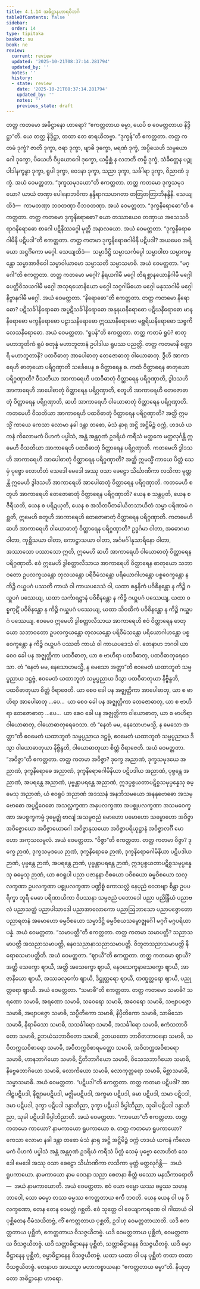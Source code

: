 ```yaml
---
title: 4.1.14 အဓိဋ္ဌာနဟာရဝိဘင်္ဂ
tableOfContents: false
sidebar:
  order: 14
type: tipitaka
basket: su
book: ne
review:
  current: review
  updated: '2025-10-21T08:37:14.281794'
  updated_by: ''
  notes: ''
  history:
  - state: review
    date: '2025-10-21T08:37:14.281794'
    updated_by: ''
    notes: ''
    previous_state: draft
---
```



<DynamicBreadcrumb />


<ReviewStatus review={frontmatter.review} showDetails={true} />

<HypothesisAnnotation frontmatter={frontmatter} />

<Division number="46" book="ne" e="ch" v="27" p="61">

<Paragraph number="396" book="ne">
တတ္ထ ကတမော အဓိဋ္ဌာနော ဟာရော? “ဧကတ္တတာယ ဓမ္မာ, ယေပိ စ ဝေမတ္တတာယ နိဒ္ဒိဋ္ဌာ”တိ.
</Paragraph>

<Paragraph number="397" book="ne">
ယေ တတ္ထ နိဒ္ဒိဋ္ဌာ, တထာ တေ ဓာရယိတဗ္ဗာ.
</Paragraph>

<Paragraph number="398" book="ne">
“ဒုက္ခန်”တိ ဧကတ္တတာ. တတ္ထ ကတမံ ဒုက္ခံ? ဇာတိ ဒုက္ခာ, ဇရာ ဒုက္ခာ, ဗျာဓိ ဒုက္ခော, မရဏံ ဒုက္ခံ, အပ္ပိယေဟိ သမ္ပယောဂေါ ဒုက္ခော, ပိယေဟိ ဝိပ္ပယောဂေါ ဒုက္ခော, ယမ္ပိစ္ဆံ န လဘတိ တမ္ပိ ဒုက္ခံ, သံခိတ္တေန ပဉ္စုပါဒါနက္ခန္ဓာ ဒုက္ခာ, ရူပါ ဒုက္ခာ, ဝေဒနာ ဒုက္ခာ, သညာ ဒုက္ခာ, သင်္ခါရာ ဒုက္ခာ, ဝိညာဏံ ဒုက္ခံ. အယံ ဝေမတ္တတာ.
</Paragraph>

<Paragraph number="399" book="ne">
“ဒုက္ခသမုဒယော”တိ ဧကတ္တတာ. တတ္ထ ကတမော ဒုက္ခသမုဒယော? ယာယံ တဏှာ ပေါနောဘဝိကာ နန္ဒီရာဂသဟဂတာ တတြတတြာဘိနန္ဒိနီ. သေယျထိဒံ—  ကာမတဏှာ ဘဝတဏှာ ဝိဘဝတဏှာ. အယံ ဝေမတ္တတာ.
</Paragraph>

<Paragraph number="400" book="ne">
“ဒုက္ခနိရောဓော”တိ ဧကတ္တတာ. တတ္ထ ကတမော ဒုက္ခနိရောဓော? ယော တဿာယေဝ တဏှာယ အသေသဝိရာဂနိရောဓော စာဂေါ ပဋိနိဿဂ္ဂေါ မုတ္တိ အနာလယော. အယံ ဝေမတ္တတာ.
</Paragraph>

<Paragraph number="401" book="ne">
“ဒုက္ခနိရောဓဂါမိနီ ပဋိပဒါ”တိ ဧကတ္တတာ. တတ္ထ ကတမာ ဒုက္ခနိရောဓဂါမိနီ ပဋိပဒါ? အယမေဝ အရိယော အဋ္ဌင်္ဂိကော မဂ္ဂေါ. သေယျထိဒံ—  သမ္မာဒိဋ္ဌိ သမ္မာသင်္ကပ္ပေါ သမ္မာဝါစာ သမ္မာကမ္မန္တော သမ္မာအာဇီဝေါ သမ္မာဝါယာမော သမ္မာသတိ သမ္မာသမာဓိ. အယံ ဝေမတ္တတာ.
</Paragraph>

<Paragraph number="402" book="ne">
“မဂ္ဂေါ”တိ ဧကတ္တတာ. တတ္ထ ကတမော မဂ္ဂေါ? နိရယဂါမီ မဂ္ဂေါ တိရစ္ဆာနယောနိဂါမီ မဂ္ဂေါ ပေတ္တိဝိသယဂါမီ မဂ္ဂေါ အသုရယောနိယော မဂ္ဂေါ သဂ္ဂဂါမိယော မဂ္ဂေါ မနုဿဂါမီ မဂ္ဂေါ နိဗ္ဗာနဂါမီ မဂ္ဂေါ. အယံ ဝေမတ္တတာ.
</Paragraph>

<Paragraph number="403" book="ne">
“နိရောဓော”တိ ဧကတ္တတာ. တတ္ထ ကတမော နိရောဓော? ပဋိသင်္ခါနိရောဓော အပ္ပဋိသင်္ခါနိရောဓော အနုနယနိရောဓော ပဋိဃနိရောဓော မာနနိရောဓော မက္ခနိရောဓော ပဠာသနိရောဓော ဣဿာနိရောဓော မစ္ဆရိယနိရောဓော သဗ္ဗကိလေသနိရောဓော. အယံ ဝေမတ္တတာ.
</Paragraph>

<Paragraph number="404" book="ne">
“ရူပန်”တိ ဧကတ္တတာ. တတ္ထ ကတမံ ရူပံ? စာတုမဟာဘူတိကံ ရူပံ စတုန္နံ မဟာဘူတာနံ ဥပါဒါယ ရူပဿ ပညတ္တိ. တတ္ထ ကတမာနိ စတ္တာရိ မဟာဘူတာနိ? ပထဝီဓာတု အာပေါဓာတု တေဇောဓာတု ဝါယောဓာတု.
</Paragraph>

</Division>
<Division number="47" book="ne" e="ch" v="27" p="62">

<Paragraph number="405" book="ne">
ဒွီဟိ အာကာရေဟိ ဓာတုယော ပရိဂ္ဂဏှာတိ သင်္ခေပေန စ ဝိတ္ထာရေန စ. ကထံ ဝိတ္ထာရေန ဓာတုယော ပရိဂ္ဂဏှာတိ? ဝီသတိယာ အာကာရေဟိ ပထဝီဓာတုံ ဝိတ္ထာရေန ပရိဂ္ဂဏှာတိ, ဒွါဒသဟိ အာကာရေဟိ အာပေါဓာတုံ ဝိတ္ထာရေန ပရိဂ္ဂဏှာတိ, စတူဟိ အာကာရေဟိ တေဇောဓာတုံ ဝိတ္ထာရေန ပရိဂ္ဂဏှာတိ, ဆဟိ အာကာရေဟိ ဝါယောဓာတုံ ဝိတ္ထာရေန ပရိဂ္ဂဏှာတိ.
</Paragraph>

<Paragraph number="406" book="ne">
ကတမေဟိ ဝီသတိယာ အာကာရေဟိ ပထဝီဓာတုံ ဝိတ္ထာရေန ပရိဂ္ဂဏှာတိ? အတ္ထိ ဣမသ္မိံ ကာယေ ကေသာ လောမာ နခါ ဒန္တာ တစော, မံသံ နှာရု အဋ္ဌိ အဋ္ဌိမိဉ္ဇံ ဝက္ကံ, ဟဒယံ ယကနံ ကိလောမကံ ပိဟကံ ပပ္ဖါသံ, အန္တံ အန္တဂုဏံ ဥဒရိယံ ကရီသံ မတ္ထကေ မတ္ထလုင်္ဂန္တိ ဣမေဟိ ဝီသတိယာ အာကာရေဟိ ပထဝီဓာတုံ ဝိတ္ထာရေန ပရိဂ္ဂဏှာတိ.
</Paragraph>

<Paragraph number="407" book="ne">
ကတမေဟိ ဒွါဒသဟိ အာကာရေဟိ အာပေါဓာတုံ ဝိတ္ထာရေန ပရိဂ္ဂဏှာတိ? အတ္ထိ ဣမသ္မိံ ကာယေ ပိတ္တံ သေမှံ ပုဗ္ဗော လောဟိတံ သေဒေါ မေဒေါ အဿု ဝသာ ခေဠော သိင်္ဃာဏိကာ လသိကာ မုတ္တန္တိ ဣမေဟိ ဒွါဒသဟိ အာကာရေဟိ အာပေါဓာတုံ ဝိတ္ထာရေန ပရိဂ္ဂဏှာတိ.
</Paragraph>

<Paragraph number="408" book="ne">
ကတမေဟိ စတူဟိ အာကာရေဟိ တေဇောဓာတုံ ဝိတ္ထာရေန ပရိဂ္ဂဏှာတိ? ယေန စ သန္တပ္ပတိ, ယေန စ ဇီရီယတိ, ယေန စ ပရိဍယှတိ, ယေန စ အသိတပီတခါယိတသာယိတံ သမ္မာ ပရိဏာမံ ဂစ္ဆတိ, ဣမေဟိ စတူဟိ အာကာရေဟိ တေဇောဓာတုံ ဝိတ္ထာရေန ပရိဂ္ဂဏှာတိ.
</Paragraph>

<Paragraph number="409" book="ne">
ကတမေဟိ ဆဟိ အာကာရေဟိ ဝါယောဓာတုံ ဝိတ္ထာရေန ပရိဂ္ဂဏှာတိ? ဥဒ္ဓင်္ဂမာ ဝါတာ, အဓောဂမာ ဝါတာ, ကုစ္ဆိသယာ ဝါတာ, ကောဋ္ဌာသယာ ဝါတာ, အင်္ဂမင်္ဂါနုသာရိနော ဝါတာ, အဿာသော ပဿာသော ဣတိ, ဣမေဟိ ဆဟိ အာကာရေဟိ ဝါယောဓာတုံ ဝိတ္ထာရေန ပရိဂ္ဂဏှာတိ.
</Paragraph>

<Paragraph number="410" book="ne">
ဧဝံ ဣမေဟိ ဒွါစတ္တာလီသာယ အာကာရေဟိ ဝိတ္ထာရေန ဓာတုယော သဘာဝတော ဥပလက္ခယန္တော တုလယန္တော ပရိဝီမံသန္တော ပရိယောဂါဟန္တော ပစ္စဝေက္ခန္တော န ကိဉ္စိ ဂယှူပဂံ ပဿတိ ကာယံ ဝါ ကာယပဒေသံ ဝါ, ယထာ စန္ဒနိကံ ပဝိစိနန္တော န ကိဉ္စိ ဂယှူပဂံ ပဿေယျ, ယထာ သင်္ကာရဋ္ဌာနံ ပဝိစိနန္တော န ကိဉ္စိ ဂယှူပဂံ ပဿေယျ, ယထာ ဝစ္စကုဋိံ ပဝိစိနန္တော န ကိဉ္စိ ဂယှူပဂံ ပဿေယျ, ယထာ သိဝထိကံ ပဝိစိနန္တော န ကိဉ္စိ ဂယှူပဂံ ပဿေယျ. ဧဝမေဝ ဣမေဟိ ဒွါစတ္တာလီသာယ အာကာရေဟိ ဧဝံ ဝိတ္ထာရေန ဓာတုယော သဘာဝတော ဥပလက္ခယန္တော တုလယန္တော ပရိဝီမံသန္တော ပရိယောဂါဟန္တော ပစ္စဝေက္ခန္တော န ကိဉ္စိ ဂယှူပဂံ ပဿတိ ကာယံ ဝါ ကာယပဒေသံ ဝါ. တေနာဟ ဘဂဝါ ယာ စေဝ ခေါ ပန အဇ္ဈတ္တိကာ ပထဝီဓာတု, ယာ စ ဗာဟိရာ ပထဝီဓာတု, ပထဝီဓာတုရေဝေသာ. တံ “နေတံ မမ, နေသောဟမသ္မိ, န မေသော အတ္တာ”တိ ဧဝမေတံ ယထာဘူတံ သမ္မပ္ပညာယ ဒဋ္ဌဗ္ဗံ, ဧဝမေတံ ယထာဘူတံ သမ္မပ္ပညာယ ဒိသွာ ပထဝီဓာတုယာ နိဗ္ဗိန္ဒတိ, ပထဝီဓာတုယာ စိတ္တံ ဝိရာဇေတိ. ယာ စေဝ ခေါ ပန အဇ္ဈတ္တိကာ အာပေါဓာတု, ယာ စ ဗာဟိရာ အာပေါဓာတု …ပေ…  ယာ စေဝ ခေါ ပန အဇ္ဈတ္တိကာ တေဇောဓာတု, ယာ စ ဗာဟိရာ တေဇောဓာတု …ပေ…  ယာ စေဝ ခေါ ပန အဇ္ဈတ္တိကာ ဝါယောဓာတု, ယာ စ ဗာဟိရာ ဝါယောဓာတု, ဝါယောဓာတုရေဝေသာ. တံ “နေတံ မမ, နေသောဟမသ္မိ, န မေသော အတ္တာ”တိ ဧဝမေတံ ယထာဘူတံ သမ္မပ္ပညာယ ဒဋ္ဌဗ္ဗံ, ဧဝမေတံ ယထာဘူတံ သမ္မပ္ပညာယ ဒိသွာ ဝါယောဓာတုယာ နိဗ္ဗိန္ဒတိ, ဝါယောဓာတုယာ စိတ္တံ ဝိရာဇေတိ. အယံ ဝေမတ္တတာ.
</Paragraph>

</Division>
<Division number="48" book="ne" e="ch" v="27" p="64">

<Paragraph number="411" book="ne">
“အဝိဇ္ဇာ”တိ ဧကတ္တတာ. တတ္ထ ကတမာ အဝိဇ္ဇာ? ဒုက္ခေ အညာဏံ, ဒုက္ခသမုဒယေ အညာဏံ, ဒုက္ခနိရောဓေ အညာဏံ, ဒုက္ခနိရောဓဂါမိနိယာ ပဋိပဒါယ အညာဏံ, ပုဗ္ဗန္တေ အညာဏံ, အပရန္တေ အညာဏံ, ပုဗ္ဗန္တာပရန္တေ အညာဏံ, ဣဒပ္ပစ္စယတာပဋိစ္စသမုပ္ပန္နေသု ဓမ္မေသု အညာဏံ, ယံ ဧဝရူပံ အညာဏံ အဒဿနံ အနဘိသမယော အနနုဗောဓော အသမ္ဗောဓော အပ္ပဋိဝေဓော အသလ္လက္ခဏာ အနုပလက္ခဏာ အပစ္စုပလက္ခဏာ အသမဝေက္ခဏာ အပစ္စက္ခကမ္မံ ဒုမ္မေဇ္ဈံ ဗာလျံ အသမ္ပဇညံ မောဟော ပမောဟော သမ္မောဟော အဝိဇ္ဇာ အဝိဇ္ဇောဃော အဝိဇ္ဇာယောဂေါ အဝိဇ္ဇာနုသယော အဝိဇ္ဇာပရိယုဋ္ဌာနံ အဝိဇ္ဇာလင်္ဂီ မောဟော အကုသလမူလံ. အယံ ဝေမတ္တတာ.
</Paragraph>

<Paragraph number="412" book="ne">
“ဝိဇ္ဇာ”တိ ဧကတ္တတာ. တတ္ထ ကတမာ ဝိဇ္ဇာ? ဒုက္ခေ ဉာဏံ, ဒုက္ခသမုဒယေ ဉာဏံ, ဒုက္ခနိရောဓေ ဉာဏံ, ဒုက္ခနိရောဓဂါမိနိယာ ပဋိပဒါယ ဉာဏံ, ပုဗ္ဗန္တေ ဉာဏံ, အပရန္တေ ဉာဏံ, ပုဗ္ဗန္တာပရန္တေ ဉာဏံ, ဣဒပ္ပစ္စယတာပဋိစ္စသမုပ္ပန္နေသု ဓမ္မေသု ဉာဏံ, ယာ ဧဝရူပါ ပညာ ပဇာနနာ ဝိစယော ပဝိစယော ဓမ္မဝိစယော သလ္လက္ခဏာ ဥပလက္ခဏာ ပစ္စုပလက္ခဏာ ပဏ္ဍိစ္စံ ကောသလ္လံ နေပုညံ ဝေဘဗျာ စိန္တာ ဥပပရိက္ခာ ဘူရီ မေဓာ ပရိဏာယိကာ ဝိပဿနာ သမ္ပဇညံ ပတောဒေါ ပညာ ပညိန္ဒြိယံ ပညာဗလံ ပညာသတ္ထံ ပညာပါသာဒေါ ပညာအာလောကော ပညာဩဘာသော ပညာပဇ္ဇောတော ပညာရတနံ အမောဟော ဓမ္မဝိစယော သမ္မာဒိဋ္ဌိ ဓမ္မဝိစယသမ္ဗောဇ္ဈင်္ဂေါ မဂ္ဂင်္ဂံ မဂ္ဂပရိယာပန္နံ. အယံ ဝေမတ္တတာ.
</Paragraph>

<Paragraph number="413" book="ne">
“သမာပတ္တီ”တိ ဧကတ္တတာ. တတ္ထ ကတမာ သမာပတ္တိ? သညာသမာပတ္တိ အသညာသမာပတ္တိ, နေဝသညာနာသညာသမာပတ္တိ. ဝိဘူတသညာသမာပတ္တိ နိရောဓသမာပတ္တီတိ. အယံ ဝေမတ္တတာ.
</Paragraph>

<Paragraph number="414" book="ne">
“ဈာယီ”တိ ဧကတ္တတာ. တတ္ထ ကတမော ဈာယီ? အတ္ထိ သေက္ခော ဈာယီ, အတ္ထိ အသေက္ခော ဈာယီ, နေဝသေက္ခနာသေက္ခော ဈာယီ, အာဇာနိယော ဈာယီ, အဿခလုင်္ကော ဈာယီ, ဒိဋ္ဌုတ္တရော ဈာယီ, တဏှုတ္တရော ဈာယီ, ပညုတ္တရော ဈာယီ. အယံ ဝေမတ္တတာ.
</Paragraph>

<Paragraph number="415" book="ne">
“သမာဓီ”တိ ဧကတ္တတာ. တတ္ထ ကတမော သမာဓိ? သရဏော သမာဓိ, အရဏော သမာဓိ, သဝေရော သမာဓိ, အဝေရော သမာဓိ, သဗျာပဇ္ဇော သမာဓိ, အဗျာပဇ္ဇော သမာဓိ, သပ္ပီတိကော သမာဓိ, နိပ္ပီတိကော သမာဓိ, သာမိသော သမာဓိ, နိရာမိသော သမာဓိ, သသင်္ခါရော သမာဓိ, အသင်္ခါရော သမာဓိ, ဧကံသဘာဝိတော သမာဓိ, ဥဘယံသဘာဝိတော သမာဓိ, ဥဘယတော ဘာဝိတဘာဝနော သမာဓိ, သဝိတက္ကသဝိစာရော သမာဓိ, အဝိတက္ကဝိစာရမတ္တော သမာဓိ, အဝိတက္ကအဝိစာရော သမာဓိ, ဟာနဘာဂိယော သမာဓိ, ဌိတိဘာဂိယော သမာဓိ, ဝိသေသဘာဂိယော သမာဓိ, နိဗ္ဗေဓဘာဂိယော သမာဓိ, လောကိယော သမာဓိ, လောကုတ္တရော သမာဓိ, မိစ္ဆာသမာဓိ, သမ္မာသမာဓိ. အယံ ဝေမတ္တတာ.
</Paragraph>

<Paragraph number="416" book="ne">
“ပဋိပဒါ”တိ ဧကတ္တတာ. တတ္ထ ကတမာ ပဋိပဒါ? အာဂါဠှပဋိပဒါ, နိဇ္ဈာမပဋိပဒါ, မဇ္ဈိမပဋိပဒါ, အက္ခမာ ပဋိပဒါ, ခမာ ပဋိပဒါ, သမာ ပဋိပဒါ, ဒမာ ပဋိပဒါ, ဒုက္ခာ ပဋိပဒါ ဒန္ဓာဘိညာ, ဒုက္ခာ ပဋိပဒါ ခိပ္ပါဘိညာ, သုခါ ပဋိပဒါ ဒန္ဓာဘိညာ, သုခါ ပဋိပဒါ ခိပ္ပါဘိညာတိ. အယံ ဝေမတ္တတာ.
</Paragraph>

<Paragraph number="417" book="ne">
“ကာယော”တိ ဧကတ္တတာ. တတ္ထ ကတမော ကာယော? နာမကာယော ရူပကာယော စ. တတ္ထ ကတမော ရူပကာယော? ကေသာ လောမာ နခါ ဒန္တာ တစော မံသံ နှာရု အဋ္ဌိ အဋ္ဌိမိဉ္ဇံ ဝက္ကံ ဟဒယံ ယကနံ ကိလောမကံ ပိဟကံ ပပ္ဖါသံ အန္တံ အန္တဂုဏံ ဥဒရိယံ ကရီသံ ပိတ္တံ သေမှံ ပုဗ္ဗော လောဟိတံ သေဒေါ မေဒေါ အဿု ဝသာ ခေဠော သိင်္ဃာဏိကာ လသိကာ မုတ္တံ မတ္ထလုင်္ဂန္တိ—  အယံ ရူပကာယော. နာမကာယော နာမ ဝေဒနာ သညာ စေတနာ စိတ္တံ ဖဿော မနသိကာရောတိ—  အယံ နာမကာယောတိ. အယံ ဝေမတ္တတာ.
</Paragraph>

<Paragraph number="418" book="ne">
ဧဝံ ယော ဓမ္မော ယဿ ဓမ္မဿ သမာနဘာဝေါ, သော ဓမ္မော တဿ ဓမ္မဿ ဧကတ္တတာယ ဧကီ ဘဝတိ. ယေန ယေန ဝါ ပန ဝိလက္ခဏော, တေန တေန ဝေမတ္တံ ဂစ္ဆတိ. ဧဝံ သုတ္တေ ဝါ ဝေယျာကရဏေ ဝါ ဂါထာယံ ဝါ ပုစ္ဆိတေန ဝီမံသယိတဗ္ဗံ, ကိံ ဧကတ္တတာယ ပုစ္ဆတိ, ဥဒါဟု ဝေမတ္တတာယာတိ. ယဒိ ဧကတ္တတာယ ပုစ္ဆိတံ, ဧကတ္တတာယ ဝိသဇ္ဇယိတဗ္ဗံ. ယဒိ ဝေမတ္တတာယ ပုစ္ဆိတံ, ဝေမတ္တတာယ ဝိသဇ္ဇယိတဗ္ဗံ. ယဒိ သတ္တာဓိဋ္ဌာနေန ပုစ္ဆိတံ, သတ္တာဓိဋ္ဌာနေန ဝိသဇ္ဇယိတဗ္ဗံ. ယဒိ ဓမ္မာဓိဋ္ဌာနေန ပုစ္ဆိတံ, ဓမ္မာဓိဋ္ဌာနေန ဝိသဇ္ဇယိတဗ္ဗံ. ယထာ ယထာ ဝါ ပန ပုစ္ဆိတံ တထာ တထာ ဝိသဇ္ဇယိတဗ္ဗံ. တေနာဟ အာယသ္မာ မဟာကစ္စာယနော “ဧကတ္တတာယ ဓမ္မာ”တိ.

</Paragraph>
</Division>

<Paragraph number="419" type="center" book="ne">
နိယုတ္တော အဓိဋ္ဌာနော ဟာရော.
</Paragraph>
